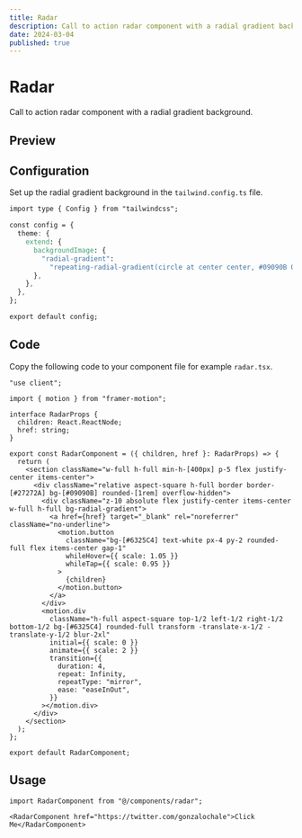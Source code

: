 ```yaml
---
title: Radar
description: Call to action radar component with a radial gradient background.
date: 2024-03-04
published: true
---
```


# Radar

Call to action radar component with a radial gradient background.

## Preview

<ComponentPreview name="radar"/>  

## Configuration

Set up the radial gradient background in the `tailwind.config.ts` file.

```css {3-5} showLinesNumbers 
import type { Config } from "tailwindcss";

const config = {
  theme: {
    extend: {
      backgroundImage: {
        "radial-gradient":
          "repeating-radial-gradient(circle at center center, #09090B 0%, #09090B 55px, transparent 58px);",
      },
    },
  },
};

export default config;
```

## Code

Copy the following code to your component file for example `radar.tsx`.

```tsx showLineNumbers 
"use client";

import { motion } from "framer-motion";

interface RadarProps {
  children: React.ReactNode;
  href: string;
}

export const RadarComponent = ({ children, href }: RadarProps) => {
  return (
    <section className="w-full h-full min-h-[400px] p-5 flex justify-center items-center">
      <div className="relative aspect-square h-full border border-[#27272A] bg-[#09090B] rounded-[1rem] overflow-hidden">
        <div className="z-10 absolute flex justify-center items-center w-full h-full bg-radial-gradient">
          <a href={href} target="_blank" rel="noreferrer" className="no-underline">
            <motion.button
              className="bg-[#6325C4] text-white px-4 py-2 rounded-full flex items-center gap-1"
              whileHover={{ scale: 1.05 }}
              whileTap={{ scale: 0.95 }}
            >
              {children}
            </motion.button>
          </a>
        </div>
        <motion.div
          className="h-full aspect-square top-1/2 left-1/2 right-1/2 bottom-1/2 bg-[#6325C4] rounded-full transform -translate-x-1/2 -translate-y-1/2 blur-2xl"
          initial={{ scale: 0 }}
          animate={{ scale: 2 }}
          transition={{
            duration: 4,
            repeat: Infinity,
            repeatType: "mirror",
            ease: "easeInOut",
          }}
        ></motion.div>
      </div>
    </section>
  );
};

export default RadarComponent;
```

## Usage

```tsx
import RadarComponent from "@/components/radar";
```

```tsx showLineNumbers
<RadarComponent href="https://twitter.com/gonzalochale">Click Me</RadarComponent>
```
